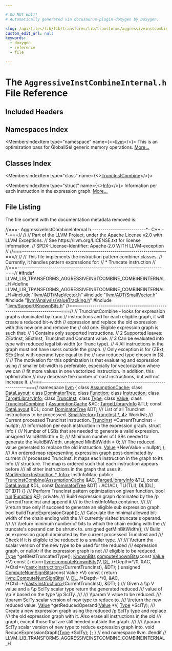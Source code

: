 ```yaml
---

# DO NOT EDIT!
# Automatically generated via docusaurus-plugin-doxygen by Doxygen.

slug: /api/files/lib/lib/transforms/lib/transforms/aggressiveinstcombine/aggressiveinstcombineinternal-h
custom_edit_url: null
keywords:
  - doxygen
  - reference
  - file

---
```





# The `AggressiveInstCombineInternal.h` File Reference

<DoxygenPage pluginConfig={pluginConfig}>



## Included Headers

<IncludesList>
<IncludesListItem
  filePath="llvm/ADT/MapVector.h"
  permalink="/docs/api/files/include/include/llvm/include/llvm/adt/mapvector-h"
  isLocal="true" />
<IncludesListItem
  filePath="llvm/ADT/SmallVector.h"
  permalink="/docs/api/files/include/include/llvm/include/llvm/adt/smallvector-h"
  isLocal="true" />
<IncludesListItem
  filePath="llvm/Analysis/ValueTracking.h"
  permalink="/docs/api/files/include/include/llvm/include/llvm/analysis/valuetracking-h"
  isLocal="true" />
<IncludesListItem
  filePath="llvm/Support/KnownBits.h"
  permalink="/docs/api/files/include/include/llvm/include/llvm/support/knownbits-h"
  isLocal="true" />
</IncludesList>

## Namespaces Index

<MembersIndex>

<MembersIndexItem
  type="namespace"
  name={<><a href="/docs/api/namespaces/llvm">llvm</a></>}>
This is an optimization pass for GlobalISel generic memory operations. <a href="/docs/api/namespaces/llvm/#details">More...</a>
</MembersIndexItem>

</MembersIndex>

## Classes Index

<MembersIndex>

<MembersIndexItem
  type="class"
  name={<><a href="/docs/api/classes/llvm/truncinstcombine">TruncInstCombine</a></>}>
</MembersIndexItem>

<MembersIndexItem
  type="struct"
  name={<><a href="/docs/api/structs/llvm/truncinstcombine/info">Info</a></>}>
Information per each instruction in the expression graph. <a href="/docs/api/structs/llvm/truncinstcombine/info/#details">More...</a>
</MembersIndexItem>

</MembersIndex>


## File Listing

The file content with the documentation metadata removed is:

<ProgramListing>

<Link id="l00001" /><CodeLine lineNumber="1"><span class="doxyHighlightComment">//===- AggressiveInstCombineInternal.h --------------------------&#42;- C++ -&#42;-===//</span></CodeLine>
<Link id="l00002" /><CodeLine lineNumber="2"><span class="doxyHighlightComment">//</span></CodeLine>
<Link id="l00003" /><CodeLine lineNumber="3"><span class="doxyHighlightComment">// Part of the LLVM Project, under the Apache License v2.0 with LLVM Exceptions.</span></CodeLine>
<Link id="l00004" /><CodeLine lineNumber="4"><span class="doxyHighlightComment">// See https://llvm.org/LICENSE.txt for license information.</span></CodeLine>
<Link id="l00005" /><CodeLine lineNumber="5"><span class="doxyHighlightComment">// SPDX-License-Identifier: Apache-2.0 WITH LLVM-exception</span></CodeLine>
<Link id="l00006" /><CodeLine lineNumber="6"><span class="doxyHighlightComment">//</span></CodeLine>
<Link id="l00007" /><CodeLine lineNumber="7"><span class="doxyHighlightComment">//===----------------------------------------------------------------------===//</span></CodeLine>
<Link id="l00008" /><CodeLine lineNumber="8"><span class="doxyHighlightComment">//</span></CodeLine>
<Link id="l00009" /><CodeLine lineNumber="9"><span class="doxyHighlightComment">// This file implements the instruction pattern combiner classes.</span></CodeLine>
<Link id="l00010" /><CodeLine lineNumber="10"><span class="doxyHighlightComment">// Currently, it handles pattern expressions for:</span></CodeLine>
<Link id="l00011" /><CodeLine lineNumber="11"><span class="doxyHighlightComment">//  &#42; Truncate instruction</span></CodeLine>
<Link id="l00012" /><CodeLine lineNumber="12"><span class="doxyHighlightComment">//</span></CodeLine>
<Link id="l00013" /><CodeLine lineNumber="13"><span class="doxyHighlightComment">//===----------------------------------------------------------------------===//</span></CodeLine>
<Link id="l00014" /><CodeLine lineNumber="14"></CodeLine>
<Link id="l00015" /><CodeLine lineNumber="15"><span class="doxyHighlightPreprocessor">#ifndef LLVM&#95;LIB&#95;TRANSFORMS&#95;AGGRESSIVEINSTCOMBINE&#95;COMBINEINTERNAL&#95;H</span></CodeLine>
<Link id="l00016" /><CodeLine lineNumber="16"><span class="doxyHighlightPreprocessor">#define LLVM&#95;LIB&#95;TRANSFORMS&#95;AGGRESSIVEINSTCOMBINE&#95;COMBINEINTERNAL&#95;H</span></CodeLine>
<Link id="l00017" /><CodeLine lineNumber="17"></CodeLine>
<Link id="l00018" /><CodeLine lineNumber="18"><span class="doxyHighlightPreprocessor">#include &quot;<a href="/docs/api/files/include/include/llvm/include/llvm/adt/mapvector-h">llvm/ADT/MapVector.h</a>&quot;</span></CodeLine>
<Link id="l00019" /><CodeLine lineNumber="19"><span class="doxyHighlightPreprocessor">#include &quot;<a href="/docs/api/files/include/include/llvm/include/llvm/adt/smallvector-h">llvm/ADT/SmallVector.h</a>&quot;</span></CodeLine>
<Link id="l00020" /><CodeLine lineNumber="20"><span class="doxyHighlightPreprocessor">#include &quot;<a href="/docs/api/files/include/include/llvm/include/llvm/analysis/valuetracking-h">llvm/Analysis/ValueTracking.h</a>&quot;</span></CodeLine>
<Link id="l00021" /><CodeLine lineNumber="21"><span class="doxyHighlightPreprocessor">#include &quot;<a href="/docs/api/files/include/include/llvm/include/llvm/support/knownbits-h">llvm/Support/KnownBits.h</a>&quot;</span></CodeLine>
<Link id="l00022" /><CodeLine lineNumber="22"></CodeLine>
<Link id="l00023" /><CodeLine lineNumber="23"><span class="doxyHighlightComment">//===----------------------------------------------------------------------===//</span></CodeLine>
<Link id="l00024" /><CodeLine lineNumber="24"><span class="doxyHighlightComment">// TruncInstCombine - looks for expression graphs dominated by trunc</span></CodeLine>
<Link id="l00025" /><CodeLine lineNumber="25"><span class="doxyHighlightComment">// instructions and for each eligible graph, it will create a reduced bit-width</span></CodeLine>
<Link id="l00026" /><CodeLine lineNumber="26"><span class="doxyHighlightComment">// expression and replace the old expression with this new one and remove the</span></CodeLine>
<Link id="l00027" /><CodeLine lineNumber="27"><span class="doxyHighlightComment">// old one. Eligible expression graph is such that:</span></CodeLine>
<Link id="l00028" /><CodeLine lineNumber="28"><span class="doxyHighlightComment">//   1 Contains only supported instructions.</span></CodeLine>
<Link id="l00029" /><CodeLine lineNumber="29"><span class="doxyHighlightComment">//   2 Supported leaves: ZExtInst, SExtInst, TruncInst and Constant value.</span></CodeLine>
<Link id="l00030" /><CodeLine lineNumber="30"><span class="doxyHighlightComment">//   3 Can be evaluated into type with reduced legal bit-width (or Trunc type).</span></CodeLine>
<Link id="l00031" /><CodeLine lineNumber="31"><span class="doxyHighlightComment">//   4 All instructions in the graph must not have users outside the graph.</span></CodeLine>
<Link id="l00032" /><CodeLine lineNumber="32"><span class="doxyHighlightComment">//      Only exception is for &#123;ZExt, SExt&#125;Inst with operand type equal to the</span></CodeLine>
<Link id="l00033" /><CodeLine lineNumber="33"><span class="doxyHighlightComment">//      new reduced type chosen in (3).</span></CodeLine>
<Link id="l00034" /><CodeLine lineNumber="34"><span class="doxyHighlightComment">//</span></CodeLine>
<Link id="l00035" /><CodeLine lineNumber="35"><span class="doxyHighlightComment">// The motivation for this optimization is that evaluating and expression using</span></CodeLine>
<Link id="l00036" /><CodeLine lineNumber="36"><span class="doxyHighlightComment">// smaller bit-width is preferable, especially for vectorization where we can</span></CodeLine>
<Link id="l00037" /><CodeLine lineNumber="37"><span class="doxyHighlightComment">// fit more values in one vectorized instruction. In addition, this optimization</span></CodeLine>
<Link id="l00038" /><CodeLine lineNumber="38"><span class="doxyHighlightComment">// may decrease the number of cast instructions, but will not increase it.</span></CodeLine>
<Link id="l00039" /><CodeLine lineNumber="39"><span class="doxyHighlightComment">//===----------------------------------------------------------------------===//</span></CodeLine>
<Link id="l00040" /><CodeLine lineNumber="40"></CodeLine>
<Link id="l00041" /><CodeLine lineNumber="41"><span class="doxyHighlightKeyword">namespace </span><span class="doxyHighlight"><a href="/docs/api/namespaces/llvm">llvm</a> &#123;</span></CodeLine>
<Link id="l00042" /><CodeLine lineNumber="42"><span class="doxyHighlightKeyword">class </span><span class="doxyHighlight"><a href="/docs/api/classes/llvm/assumptioncache">AssumptionCache</a>;</span></CodeLine>
<Link id="l00043" /><CodeLine lineNumber="43"><span class="doxyHighlightKeyword">class </span><span class="doxyHighlight"><a href="/docs/api/classes/llvm/datalayout">DataLayout</a>;</span></CodeLine>
<Link id="l00044" /><CodeLine lineNumber="44"><span class="doxyHighlightKeyword">class </span><span class="doxyHighlight"><a href="/docs/api/classes/llvm/dominatortree">DominatorTree</a>;</span></CodeLine>
<Link id="l00045" /><CodeLine lineNumber="45"><span class="doxyHighlightKeyword">class </span><span class="doxyHighlight"><a href="/docs/api/classes/llvm/function">Function</a>;</span></CodeLine>
<Link id="l00046" /><CodeLine lineNumber="46"><span class="doxyHighlightKeyword">class </span><span class="doxyHighlight"><a href="/docs/api/classes/llvm/instruction">Instruction</a>;</span></CodeLine>
<Link id="l00047" /><CodeLine lineNumber="47"><span class="doxyHighlightKeyword">class </span><span class="doxyHighlight"><a href="/docs/api/classes/llvm/targetlibraryinfo">TargetLibraryInfo</a>;</span></CodeLine>
<Link id="l00048" /><CodeLine lineNumber="48"><span class="doxyHighlightKeyword">class </span><span class="doxyHighlight"><a href="/docs/api/classes/llvm/truncinst">TruncInst</a>;</span></CodeLine>
<Link id="l00049" /><CodeLine lineNumber="49"><span class="doxyHighlightKeyword">class </span><span class="doxyHighlight"><a href="/docs/api/classes/llvm/type">Type</a>;</span></CodeLine>
<Link id="l00050" /><CodeLine lineNumber="50"><span class="doxyHighlightKeyword">class </span><span class="doxyHighlight"><a href="/docs/api/classes/llvm/value">Value</a>;</span></CodeLine>
<Link id="l00051" /><CodeLine lineNumber="51"></CodeLine>
<Link id="l00052" /><CodeLine lineNumber="52" lineLink="/docs/api/classes/llvm/truncinstcombine"><span class="doxyHighlightKeyword">class </span><span class="doxyHighlight"><a href="/docs/api/classes/llvm/truncinstcombine/#a523cd3d898d0a01edc76fdb6c0edf2b8">TruncInstCombine</a> &#123;</span></CodeLine>
<Link id="l00053" /><CodeLine lineNumber="53"><span class="doxyHighlight">  <a href="/docs/api/classes/llvm/assumptioncache">AssumptionCache</a> &amp;AC;</span></CodeLine>
<Link id="l00054" /><CodeLine lineNumber="54"><span class="doxyHighlight">  <a href="/docs/api/classes/llvm/targetlibraryinfo">TargetLibraryInfo</a> &amp;TLI;</span></CodeLine>
<Link id="l00055" /><CodeLine lineNumber="55"><span class="doxyHighlight">  </span><span class="doxyHighlightKeyword">const</span><span class="doxyHighlight"> <a href="/docs/api/classes/llvm/datalayout">DataLayout</a> &amp;DL;</span></CodeLine>
<Link id="l00056" /><CodeLine lineNumber="56"><span class="doxyHighlight">  </span><span class="doxyHighlightKeyword">const</span><span class="doxyHighlight"> <a href="/docs/api/classes/llvm/dominatortree">DominatorTree</a> &amp;DT;</span></CodeLine>
<Link id="l00057" /><CodeLine lineNumber="57"></CodeLine>
<Link id="l00058" /><CodeLine lineNumber="58"><span class="doxyHighlightComment">  /// List of all TruncInst instructions to be processed.</span></CodeLine>
<Link id="l00059" /><CodeLine lineNumber="59"><span class="doxyHighlight">  <a href="/docs/api/classes/llvm/smallvector">SmallVector&lt;TruncInst &#42;, 4&gt;</a> Worklist;</span></CodeLine>
<Link id="l00060" /><CodeLine lineNumber="60"></CodeLine>
<Link id="l00061" /><CodeLine lineNumber="61"><span class="doxyHighlightComment">  /// Current processed TruncInst instruction.</span></CodeLine>
<Link id="l00062" /><CodeLine lineNumber="62"><span class="doxyHighlight">  <a href="/docs/api/classes/llvm/truncinst">TruncInst</a> &#42;CurrentTruncInst = </span><span class="doxyHighlightKeyword">nullptr</span><span class="doxyHighlight">;</span></CodeLine>
<Link id="l00063" /><CodeLine lineNumber="63"></CodeLine>
<Link id="l00064" /><CodeLine lineNumber="64"><span class="doxyHighlightComment">  /// Information per each instruction in the expression graph.</span></CodeLine>
<Link id="l00065" /><CodeLine lineNumber="65"><span class="doxyHighlight">  </span><span class="doxyHighlightKeyword">struct </span><span class="doxyHighlight">Info &#123;</span></CodeLine>
<Link id="l00066" /><CodeLine lineNumber="66"><span class="doxyHighlightComment">    /// Number of LSBs that are needed to generate a valid expression.</span></CodeLine>
<Link id="l00067" /><CodeLine lineNumber="67"><span class="doxyHighlight">    </span><span class="doxyHighlightKeywordType">unsigned</span><span class="doxyHighlight"> ValidBitWidth = 0;</span></CodeLine>
<Link id="l00068" /><CodeLine lineNumber="68"><span class="doxyHighlightComment">    /// Minimum number of LSBs needed to generate the ValidBitWidth.</span></CodeLine>
<Link id="l00069" /><CodeLine lineNumber="69"><span class="doxyHighlight">    </span><span class="doxyHighlightKeywordType">unsigned</span><span class="doxyHighlight"> MinBitWidth = 0;</span></CodeLine>
<Link id="l00070" /><CodeLine lineNumber="70"><span class="doxyHighlightComment">    /// The reduced value generated to replace the old instruction.</span></CodeLine>
<Link id="l00071" /><CodeLine lineNumber="71"><span class="doxyHighlight">    <a href="/docs/api/classes/llvm/value">Value</a> &#42;NewValue = </span><span class="doxyHighlightKeyword">nullptr</span><span class="doxyHighlight">;</span></CodeLine>
<Link id="l00072" /><CodeLine lineNumber="72"><span class="doxyHighlight">  &#125;;</span></CodeLine>
<Link id="l00073" /><CodeLine lineNumber="73"><span class="doxyHighlightComment">  /// An ordered map representing expression graph post-dominated by current</span></CodeLine>
<Link id="l00074" /><CodeLine lineNumber="74"><span class="doxyHighlightComment">  /// processed TruncInst. It maps each instruction in the graph to its Info</span></CodeLine>
<Link id="l00075" /><CodeLine lineNumber="75"><span class="doxyHighlightComment">  /// structure. The map is ordered such that each instruction appears before</span></CodeLine>
<Link id="l00076" /><CodeLine lineNumber="76"><span class="doxyHighlightComment">  /// all other instructions in the graph that uses it.</span></CodeLine>
<Link id="l00077" /><CodeLine lineNumber="77"><span class="doxyHighlight">  <a href="/docs/api/classes/llvm/mapvector">MapVector&lt;Instruction &#42;, Info&gt;</a> InstInfoMap;</span></CodeLine>
<Link id="l00078" /><CodeLine lineNumber="78"></CodeLine>
<Link id="l00079" /><CodeLine lineNumber="79"><span class="doxyHighlightKeyword">public</span><span class="doxyHighlight">:</span></CodeLine>
<Link id="l00080" /><CodeLine lineNumber="80" lineLink="/docs/api/classes/llvm/truncinstcombine/#a523cd3d898d0a01edc76fdb6c0edf2b8"><span class="doxyHighlight">  <a href="/docs/api/classes/llvm/truncinstcombine/#a523cd3d898d0a01edc76fdb6c0edf2b8">TruncInstCombine</a>(<a href="/docs/api/classes/llvm/assumptioncache">AssumptionCache</a> &amp;AC, <a href="/docs/api/classes/llvm/targetlibraryinfo">TargetLibraryInfo</a> &amp;TLI,</span></CodeLine>
<Link id="l00081" /><CodeLine lineNumber="81"><span class="doxyHighlight">                   </span><span class="doxyHighlightKeyword">const</span><span class="doxyHighlight"> <a href="/docs/api/classes/llvm/datalayout">DataLayout</a> &amp;DL, </span><span class="doxyHighlightKeyword">const</span><span class="doxyHighlight"> <a href="/docs/api/classes/llvm/dominatortree">DominatorTree</a> &amp;DT)</span></CodeLine>
<Link id="l00082" /><CodeLine lineNumber="82"><span class="doxyHighlight">      : AC(AC), TLI(TLI), DL(DL), DT(DT) &#123;&#125;</span></CodeLine>
<Link id="l00083" /><CodeLine lineNumber="83"></CodeLine>
<Link id="l00084" /><CodeLine lineNumber="84"><span class="doxyHighlightComment">  /// Perform TruncInst pattern optimization on given function.</span></CodeLine>
<Link id="l00085" /><CodeLine lineNumber="85"><span class="doxyHighlight">  </span><span class="doxyHighlightKeywordType">bool</span><span class="doxyHighlight"> <a href="/docs/api/classes/llvm/truncinstcombine/#a99c1ed1dae15c10e473d27bf3666c34b">run</a>(<a href="/docs/api/classes/llvm/function">Function</a> &amp;<a href="/docs/api/files/lib/lib/support/md5-cpp/#a96d73bbd7af15cb1fc38c3f4a3bd82e9">F</a>);</span></CodeLine>
<Link id="l00086" /><CodeLine lineNumber="86"></CodeLine>
<Link id="l00087" /><CodeLine lineNumber="87"><span class="doxyHighlightKeyword">private</span><span class="doxyHighlight">:</span></CodeLine>
<Link id="l00088" /><CodeLine lineNumber="88"><span class="doxyHighlightComment">  /// Build expression graph dominated by the /p CurrentTruncInst and append it</span></CodeLine>
<Link id="l00089" /><CodeLine lineNumber="89"><span class="doxyHighlightComment">  /// to the InstInfoMap container.</span></CodeLine>
<Link id="l00090" /><CodeLine lineNumber="90"><span class="doxyHighlightComment">  ///</span></CodeLine>
<Link id="l00091" /><CodeLine lineNumber="91"><span class="doxyHighlightComment">  /// \\return true only if succeed to generate an eligible sub expression graph.</span></CodeLine>
<Link id="l00092" /><CodeLine lineNumber="92"><span class="doxyHighlight">  </span><span class="doxyHighlightKeywordType">bool</span><span class="doxyHighlight"> buildTruncExpressionGraph();</span></CodeLine>
<Link id="l00093" /><CodeLine lineNumber="93"></CodeLine>
<Link id="l00094" /><CodeLine lineNumber="94"><span class="doxyHighlightComment">  /// Calculate the minimal allowed bit-width of the chain ending with the</span></CodeLine>
<Link id="l00095" /><CodeLine lineNumber="95"><span class="doxyHighlightComment">  /// currently visited truncate&#39;s operand.</span></CodeLine>
<Link id="l00096" /><CodeLine lineNumber="96"><span class="doxyHighlightComment">  ///</span></CodeLine>
<Link id="l00097" /><CodeLine lineNumber="97"><span class="doxyHighlightComment">  /// \\return minimum number of bits to which the chain ending with the</span></CodeLine>
<Link id="l00098" /><CodeLine lineNumber="98"><span class="doxyHighlightComment">  /// truncate&#39;s operand can be shrunk to.</span></CodeLine>
<Link id="l00099" /><CodeLine lineNumber="99"><span class="doxyHighlight">  </span><span class="doxyHighlightKeywordType">unsigned</span><span class="doxyHighlight"> getMinBitWidth();</span></CodeLine>
<Link id="l00100" /><CodeLine lineNumber="100"></CodeLine>
<Link id="l00101" /><CodeLine lineNumber="101"><span class="doxyHighlightComment">  /// Build an expression graph dominated by the current processed TruncInst and</span></CodeLine>
<Link id="l00102" /><CodeLine lineNumber="102"><span class="doxyHighlightComment">  /// Check if it is eligible to be reduced to a smaller type.</span></CodeLine>
<Link id="l00103" /><CodeLine lineNumber="103"><span class="doxyHighlightComment">  ///</span></CodeLine>
<Link id="l00104" /><CodeLine lineNumber="104"><span class="doxyHighlightComment">  /// \\return the scalar version of the new type to be used for the reduced</span></CodeLine>
<Link id="l00105" /><CodeLine lineNumber="105"><span class="doxyHighlightComment">  ///         expression graph, or nullptr if the expression graph is not</span></CodeLine>
<Link id="l00106" /><CodeLine lineNumber="106"><span class="doxyHighlightComment">  ///         eligible to be reduced.</span></CodeLine>
<Link id="l00107" /><CodeLine lineNumber="107"><span class="doxyHighlight">  <a href="/docs/api/classes/llvm/type">Type</a> &#42;getBestTruncatedType();</span></CodeLine>
<Link id="l00108" /><CodeLine lineNumber="108"></CodeLine>
<Link id="l00109" /><CodeLine lineNumber="109"><span class="doxyHighlight">  <a href="/docs/api/structs/llvm/knownbits">KnownBits</a> <a href="/docs/api/namespaces/llvm/#ab2c2c51743fb4a1b17c59563909f3f24">computeKnownBits</a>(</span><span class="doxyHighlightKeyword">const</span><span class="doxyHighlight"> <a href="/docs/api/classes/llvm/value">Value</a> &#42;V)</span><span class="doxyHighlightKeyword"> const </span><span class="doxyHighlight">&#123;</span></CodeLine>
<Link id="l00110" /><CodeLine lineNumber="110"><span class="doxyHighlight">    </span><span class="doxyHighlightKeywordFlow">return</span><span class="doxyHighlight"> <a href="/docs/api/namespaces/llvm/#ab2c2c51743fb4a1b17c59563909f3f24">llvm::computeKnownBits</a>(V, <a href="/docs/api/files/lib/lib/target/lib/target/arm/armslshardening-cpp/#ad467c4ab9119043f9b7750ab986be61a">DL</a>, </span><span class="doxyHighlightComment">/&#42;Depth=&#42;/</span><span class="doxyHighlight">0, &amp;AC,</span></CodeLine>
<Link id="l00111" /><CodeLine lineNumber="111"><span class="doxyHighlight">                                  </span><span class="doxyHighlightComment">/&#42;CtxI=&#42;/</span><span class="doxyHighlight"><a href="/docs/api/namespaces/llvm/#ac4fc845f5ed92de63cd4474f128f5fc5">cast&lt;Instruction&gt;</a>(CurrentTruncInst),</span></CodeLine>
<Link id="l00112" /><CodeLine lineNumber="112"><span class="doxyHighlight">                                  &amp;DT);</span></CodeLine>
<Link id="l00113" /><CodeLine lineNumber="113"><span class="doxyHighlight">  &#125;</span></CodeLine>
<Link id="l00114" /><CodeLine lineNumber="114"></CodeLine>
<Link id="l00115" /><CodeLine lineNumber="115"><span class="doxyHighlight">  </span><span class="doxyHighlightKeywordType">unsigned</span><span class="doxyHighlight"> <a href="/docs/api/files/lib/lib/analysis/valuetracking-cpp/#a4299442008230fbfd3ff1319c32f96ab">ComputeNumSignBits</a>(</span><span class="doxyHighlightKeyword">const</span><span class="doxyHighlight"> Value &#42;V)</span><span class="doxyHighlightKeyword"> const </span><span class="doxyHighlight">&#123;</span></CodeLine>
<Link id="l00116" /><CodeLine lineNumber="116"><span class="doxyHighlight">    </span><span class="doxyHighlightKeywordFlow">return</span><span class="doxyHighlight"> <a href="/docs/api/namespaces/llvm/#ad46ed333b920b20e78d948610366254c">llvm::ComputeNumSignBits</a>(</span></CodeLine>
<Link id="l00117" /><CodeLine lineNumber="117"><span class="doxyHighlight">        V, <a href="/docs/api/files/lib/lib/target/lib/target/arm/armslshardening-cpp/#ad467c4ab9119043f9b7750ab986be61a">DL</a>, </span><span class="doxyHighlightComment">/&#42;Depth=&#42;/</span><span class="doxyHighlight">0, &amp;AC, </span><span class="doxyHighlightComment">/&#42;CtxI=&#42;/</span><span class="doxyHighlight"><a href="/docs/api/namespaces/llvm/#ac4fc845f5ed92de63cd4474f128f5fc5">cast&lt;Instruction&gt;</a>(CurrentTruncInst),</span></CodeLine>
<Link id="l00118" /><CodeLine lineNumber="118"><span class="doxyHighlight">        &amp;DT);</span></CodeLine>
<Link id="l00119" /><CodeLine lineNumber="119"><span class="doxyHighlight">  &#125;</span></CodeLine>
<Link id="l00120" /><CodeLine lineNumber="120"></CodeLine>
<Link id="l00121" /><CodeLine lineNumber="121"><span class="doxyHighlightComment">  /// Given a \\p V value and a \\p SclTy scalar type return the generated reduced</span></CodeLine>
<Link id="l00122" /><CodeLine lineNumber="122"><span class="doxyHighlightComment">  /// value of \\p V based on the type \\p SclTy.</span></CodeLine>
<Link id="l00123" /><CodeLine lineNumber="123"><span class="doxyHighlightComment">  ///</span></CodeLine>
<Link id="l00124" /><CodeLine lineNumber="124"><span class="doxyHighlightComment">  /// \\param V value to be reduced.</span></CodeLine>
<Link id="l00125" /><CodeLine lineNumber="125"><span class="doxyHighlightComment">  /// \\param SclTy scalar version of new type to reduce to.</span></CodeLine>
<Link id="l00126" /><CodeLine lineNumber="126"><span class="doxyHighlightComment">  /// \\return the new reduced value.</span></CodeLine>
<Link id="l00127" /><CodeLine lineNumber="127"><span class="doxyHighlight">  <a href="/docs/api/namespaces/llvm/#a066e2a31a13d6520e52ae1944f194662">Value</a> &#42;getReducedOperand(<a href="/docs/api/namespaces/llvm/#a066e2a31a13d6520e52ae1944f194662">Value</a> &#42;V, <a href="/docs/api/files/include/include/llvm/include/llvm/demangle/itaniumdemangle-h/#a88ee8e4eea43084bd8964682683da88caa1fa27779242b4902f7ae3bdd5c6d508">Type</a> &#42;SclTy);</span></CodeLine>
<Link id="l00128" /><CodeLine lineNumber="128"></CodeLine>
<Link id="l00129" /><CodeLine lineNumber="129"><span class="doxyHighlightComment">  /// Create a new expression graph using the reduced /p SclTy type and replace</span></CodeLine>
<Link id="l00130" /><CodeLine lineNumber="130"><span class="doxyHighlightComment">  /// the old expression graph with it. Also erase all instructions in the old</span></CodeLine>
<Link id="l00131" /><CodeLine lineNumber="131"><span class="doxyHighlightComment">  /// graph, except those that are still needed outside the graph.</span></CodeLine>
<Link id="l00132" /><CodeLine lineNumber="132"><span class="doxyHighlightComment">  ///</span></CodeLine>
<Link id="l00133" /><CodeLine lineNumber="133"><span class="doxyHighlightComment">  /// \\param SclTy scalar version of new type to reduce expression graph into.</span></CodeLine>
<Link id="l00134" /><CodeLine lineNumber="134"><span class="doxyHighlight">  </span><span class="doxyHighlightKeywordType">void</span><span class="doxyHighlight"> ReduceExpressionGraph(<a href="/docs/api/files/include/include/llvm/include/llvm/demangle/itaniumdemangle-h/#a88ee8e4eea43084bd8964682683da88caa1fa27779242b4902f7ae3bdd5c6d508">Type</a> &#42;SclTy);</span></CodeLine>
<Link id="l00135" /><CodeLine lineNumber="135"><span class="doxyHighlight">&#125;;</span></CodeLine>
<Link id="l00136" /><CodeLine lineNumber="136"><span class="doxyHighlight">&#125; </span><span class="doxyHighlightComment">// end namespace llvm.</span></CodeLine>
<Link id="l00137" /><CodeLine lineNumber="137"></CodeLine>
<Link id="l00138" /><CodeLine lineNumber="138"><span class="doxyHighlightPreprocessor">#endif </span><span class="doxyHighlightComment">// LLVM&#95;LIB&#95;TRANSFORMS&#95;AGGRESSIVEINSTCOMBINE&#95;COMBINEINTERNAL&#95;H</span></CodeLine>

</ProgramListing>


</DoxygenPage>

